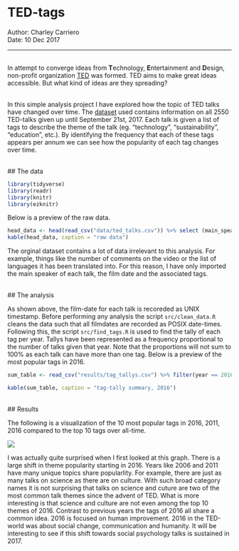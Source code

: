# TED-tags
Author: Charley Carriero<br/>
Date: 10 Dec 2017

---
<br/>
In attempt to converge ideas from **T**echnology, **E**ntertainment and **D**esign, non-profit organization [TED](https://www.ted.com/about/our-organization) was formed. TED aims to make great ideas accessible. But what kind of ideas are they spreading? 

<br/>
In this simple analysis project I have explored how the topic of TED talks have changed over time. The  [dataset](https://www.kaggle.com/rounakbanik/ted-talks) used contains information on all 2550 TED-talks given up until September 21st, 2017. Each talk is given a list of tags to describe the theme of the talk (eg. "technology", "sustainability", "education", etc.). By identifying the frequency that each of these tags appears per annum we can see how the popularity of each tag changes over time. 

<br/>
## The data 

```r
library(tidyverse)
library(readr)
library(knitr)
library(ezknitr)
```

Below is a preview of the raw data. 
```r
head_data <- head(read_csv("data/ted_talks.csv")) %>% select (main_speaker, film_date, tags)
kable(head_data, caption = "raw data")
```

The orginal dataset contains a lot of data irrelevant to this analysis. For example, things like the number of comments on the video or the list of languages it has been translated into. For this reason, I have only imported the main speaker of each talk, the film date and the associated tags. 

<br/>
## The analysis

As shown above, the film-date for each talk is recoreded as UNIX timestamp. Before performing any analysis the script `src/clean_data.R` cleans the data such that all filmdates are recorded as POSIX date-times. Following this, the script `src/find_tags.R` is used to find the tally of each tag per year. Tallys have been represented as a frequency proportional to the number of talks given that year. Note that the proportions will not sum to 100% as each talk can have more than one tag. Below is a preview of the most popular tags in 2016.

```r
sum_table <- read_csv("results/tag_tallys.csv") %>% filter(year == 2016) %>% head(5)

kable(sum_table, caption = "tag-tally summary, 2016")
```

<br/>
## Results 

The following is a visualization of the 10 most popular tags in 2016, 2011, 2016 compared to the top 10 tags over all-time.

![](/Users/charleycarriero/Documents/MDS/522/TED-tags/results/tag_tally_plot.png)

I was actually quite surprised when I first looked at this graph. There is a large shift in theme popularity starting in 2016. Years like 2006 and 2011 have many unique topics share popularlity. For example, there are just as many talks on science as there are on culture. With such broad category names it is not surprising that talks on science and cuture are two of the most common talk themes since the advent of TED. What is more interesting is that science and culture are not even among the top 10 themes of 2016. Contrast to previous years the tags of 2016 all share a common idea. 2016 is focused on human improvement. 2016 in the TED-world was about social change, communication and humanity. It will be interesting to see if this shift towards social psychology talks is sustained in 2017. 











